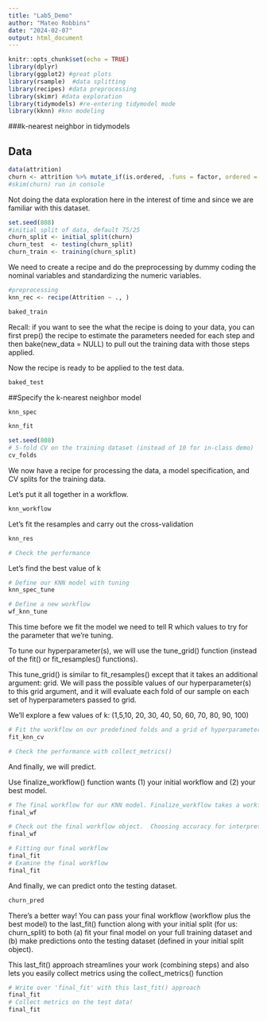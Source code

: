 ```yaml
---
title: "Lab5_Demo"
author: "Mateo Robbins"
date: "2024-02-07"
output: html_document
---
```


```r
knitr::opts_chunk$set(echo = TRUE)
library(dplyr)    
library(ggplot2) #great plots
library(rsample)  #data splitting 
library(recipes) #data preprocessing
library(skimr) #data exploration
library(tidymodels) #re-entering tidymodel mode
library(kknn) #knn modeling
```

###k-nearest neighbor in tidymodels

## Data

```r
data(attrition)
churn <- attrition %>% mutate_if(is.ordered, .funs = factor, ordered = F) 
#skim(churn) run in console
```

Not doing the data exploration here in the interest of time and since we are familiar with this dataset.

```r
set.seed(808)
#initial split of data, default 75/25
churn_split <- initial_split(churn)
churn_test  <- testing(churn_split)
churn_train <- training(churn_split)
```

We need to create a recipe and do the preprocessing by dummy coding the nominal variables and standardizing the numeric variables.

```r
#preprocessing
knn_rec <- recipe(Attrition ~ ., )

baked_train
```

Recall: if you want to see the what the recipe is doing to your data, you can first prep() the recipe to estimate the parameters needed for each step and then bake(new_data = NULL) to pull out the training data with those steps applied.

Now the recipe is ready to be applied to the test data.

```r
baked_test
```

##Specify the k-nearest neighbor model

```r

knn_spec 
```

```r
knn_fit 
```

```r
set.seed(808)
# 5-fold CV on the training dataset (instead of 10 for in-class demo)
cv_folds 

```

We now have a recipe for processing the data, a model specification, and CV splits for the training data.

Let's put it all together in a workflow.

```r
knn_workflow 
```
Let's fit the resamples and carry out the cross-validation
```r
knn_res 
```

```r
# Check the performance
```

Let's find the best value of k
```r
# Define our KNN model with tuning
knn_spec_tune 
```

```r
# Define a new workflow
wf_knn_tune
```

This time before we fit the model we need to tell R which values to try for the parameter that we're tuning.

To tune our hyperparameter(s), we will use the tune_grid() function (instead of the fit() or fit_resamples() functions).

This tune_grid() is similar to fit_resamples() except that it takes an additional argument: grid. We will pass the possible values of our hyperparameter(s) to this grid argument, and it will evaluate each fold of our sample on each set of hyperparameters passed to grid.

We'll explore a few values of k: (1,5,10, 20, 30, 40, 50, 60, 70, 80, 90, 100)
```r
# Fit the workflow on our predefined folds and a grid of hyperparameters
fit_knn_cv 

# Check the performance with collect_metrics()

```

And finally, we will predict.

Use finalize_workflow() function wants (1) your initial workflow and (2) your best model.

```r
# The final workflow for our KNN model. Finalize_workflow takes a workflow and a set of parameters.  In this case, that set is just the best value of k
final_wf

# Check out the final workflow object.  Choosing accuracy for interpretability in this simple binary context
final_wf
```

```r
# Fitting our final workflow
final_fit 
# Examine the final workflow
final_fit
```

And finally, we can predict onto the testing dataset.

```r
churn_pred 


```

There's a better way! You can pass your final workflow (workflow plus the best model) to the last_fit() function along with your initial split (for us: churn_split) to both (a) fit your final model on your full training dataset and (b) make predictions onto the testing dataset (defined in your initial split object).

This last_fit() approach streamlines your work (combining steps) and also lets you easily collect metrics using the collect_metrics() function

```r
# Write over 'final_fit' with this last_fit() approach
final_fit 
# Collect metrics on the test data!
final_fit
```
